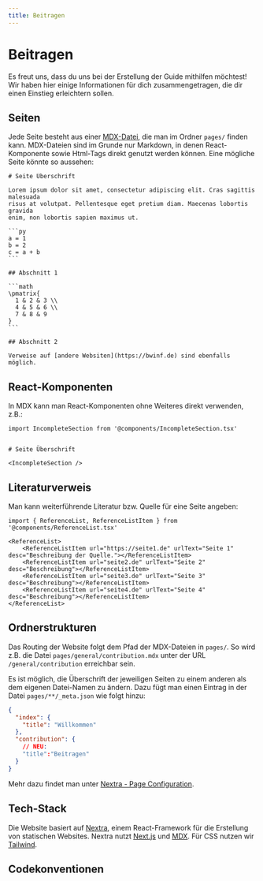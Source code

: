 ```yaml
---
title: Beitragen
---
```




# Beitragen

<IncompletePage />

Es freut uns, dass du uns bei der Erstellung der Guide mithilfen möchtest! Wir haben hier einige Informationen für dich zusammengetragen, die dir einen Einstieg erleichtern sollen. 


## Seiten

Jede Seite besteht aus einer [MDX-Datei](https://mdxjs.com/), die man im
Ordner `pages/` finden kann. MDX-Dateien sind im Grunde nur Markdown, in
denen React-Komponente sowie Html-Tags direkt genutzt werden können. Eine
mögliche Seite könnte so aussehen:

````mdx filename="pages/general/meine-seite.mdx"
# Seite Überschrift

Lorem ipsum dolor sit amet, consectetur adipiscing elit. Cras sagittis malesuada
risus at volutpat. Pellentesque eget pretium diam. Maecenas lobortis gravida 
enim, non lobortis sapien maximus ut.

```py
a = 1
b = 2
c = a + b
```

## Abschnitt 1

```math
\pmatrix{
  1 & 2 & 3 \\
  4 & 5 & 6 \\
  7 & 8 & 9
}
```

## Abschnitt 2

Verweise auf [andere Websiten](https://bwinf.de) sind ebenfalls möglich. 
````


## React-Komponenten

In MDX kann man React-Komponenten ohne Weiteres direkt verwenden, z.B.: 

```mdx filename="pages/general/meine-seite.mdx"
import IncompleteSection from '@components/IncompleteSection.tsx'


# Seite Überschrift

<IncompleteSection />
```

## Literaturverweis

Man kann weiterführende Literatur bzw. Quelle für eine Seite angeben:

```mdx filename="pages/general/meine-seite.mdx"
import { ReferenceList, ReferenceListItem } from '@components/ReferenceList.tsx'

<ReferenceList>
    <ReferenceListItem url="https://seite1.de" urlText="Seite 1" desc="Beschreibung der Quelle."></ReferenceListItem>
    <ReferenceListItem url="seite2.de" urlText="Seite 2" desc="Beschreibung"></ReferenceListItem>
    <ReferenceListItem url="seite3.de" urlText="Seite 3" desc="Beschreibung"></ReferenceListItem>
    <ReferenceListItem url="seite4.de" urlText="Seite 4" desc="Beschreibung"></ReferenceListItem>
</ReferenceList>
```


## Ordnerstrukturen

Das Routing der Website folgt dem Pfad der MDX-Dateien in `pages/`. So
wird z.B. die Datei `pages/general/contribution.mdx` unter der URL
`/general/contribution` erreichbar sein.

Es ist möglich, die Überschrift der jeweiligen Seiten zu einem anderen als
dem eigenen Datei-Namen zu ändern. Dazu fügt man einen Eintrag in der
Datei `pages/**/_meta.json` wie folgt hinzu:

```json filename="pages/general/_meta.json"
{
  "index": {
    "title": "Willkommen"
  },
  "contribution": {
    // NEU: 
    "title":"Beitragen"
  }
}
```

Mehr dazu findet man unter [Nextra - Page Configuration](https://nextra.site/docs/docs-theme/page-configuration).


## Tech-Stack

Die Website basiert auf [Nextra](https://nextra.site/), einem
React-Framework für die Erstellung von statischen Websites. Nextra nutzt
[Next.js](https://nextjs.org/) und [MDX](https://mdxjs.com/). Für CSS nutzen wir [Tailwind](https://tailwindcss.com/).


## Codekonventionen

<IncompleteSection />
